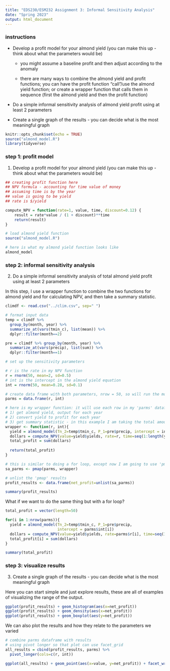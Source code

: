 ```yaml
---
title: "EDS230/ESM232 Assignment 3: Informal Sensitivity Analysis"
date: "Spring 2023"
output: html_document
---
```


### instructions 

+ Develop a profit model for your almond yield (you can make this up - think about what the parameters would be)

    * you might assume a baseline profit and then adjust according to the anomaly  

    * there are many ways to combine the almond yield and profit functions; you can have the profit function "call"/use the almond yield function; or create a wrapper function that calls them in sequence (first the almond yield and then the profit function) 

+ Do a simple informal sensitivity analysis of almond yield profit using at least 2 parameters

+ Create a single graph of the results - you can decide what is the most meaningful graph 


```r
knitr::opts_chunk$set(echo = TRUE)
source("almond_model.R")
library(tidyverse)

```

### step 1: profit model 

1. Develop a profit model for your almond yield (you can make this up - think about what the parameters would be)

```r

## creating profit function here 
## NPV formula - accounting for time value of money 
## assuming time is by the year
## value is going to be yield 
## rate is $/yield

compute_NPV = function(rate=1, value, time, discount=0.12) {
	result = rate*value / (1 + discount)**time
	return(result)
}

# load almond yield function
source("almond_model.R")

# here is what my almond yield function looks like 
almond_model

```

### step 2: informal sensitivity analysis 
 
2. Do a simple informal sensitivity analysis of total almond yield profit using at least 2 parameters

In this step, I use a wrapper function to combine the two functions for almond yield and for calculating NPV, and then take a summary statistic. 

```r
climdf <- read.csv("../clim.csv", sep=" ")

# format input data 
temp = climdf %>% 
  group_by(month, year) %>% 
  summarize_at(vars(tmin_c), list(mean)) %>% 
  dplyr::filter(month==2)

pre = climdf %>% group_by(month, year) %>% 
  summarize_at(vars(precip), list(sum)) %>% 
  dplyr::filter(month==1)

# set up the sensitivity parameters

# r is the rate in my NPV function
r = rnorm(50, mean=2, sd=0.5)
# int is the intercept in the almond yield equation 
int = rnorm(50, mean=0.28, sd=0.1)

# create data frame with both parameters, nrow = 50, so will run the model 50 times 
parms = data.frame(r, int)

# here is my wrapper function: it will use each row in my 'parms' dataframe and do the following:
# 1) get almond yield, output for each year  
# 2) convert yield to profit for each year 
# 3) get summary statistic - in this example I am taking the total amount of profit made over the entire time period 
wrapper <- function(r, int){
  yield = almond_model(Tn_2=temp$tmin_c, P_1=pre$precip, intercept = int)
  dollars = compute_NPV(value=yield$yields, rate=r, time=seq(1:length(yield$yields)))
  total_profit = sum(dollars)
  
  return(total_profit)
}

# this is similar to doing a for loop, except now I am going to use 'pmap' to run the wrapper 
sa_parms <- pmap(parms, wrapper)

# unlist the 'pmap' results 
profit_results <- data.frame(net_profit=unlist(sa_parms))

summary(profit_results)
```

What if we want to do the same thing but with a for loop? 
```r

total_profit = vector(length=50)

for(i in 1:nrow(parms)){
  yield = almond_model(Tn_2=temp$tmin_c, P_1=pre$precip, 
                       intercept = parms$int[i])
  dollars = compute_NPV(value=yield$yields, rate=parms$r[i], time=seq(1:length(yield$yields)))
  total_profit[i] = sum(dollars)
}

summary(total_profit)

```

### step 3: visualize results

3. Create a single graph of the results - you can decide what is the most meaningful graph 

Here you can start simple and just explore results, these are all of examples of visualizing the range of the output.

```r

ggplot(profit_results) + geom_histogram(aes(x=net_profit))
ggplot(profit_results) + geom_density(aes(x=net_profit))
ggplot(profit_results) + geom_boxplot(aes(y=net_profit))

```

We can also plot the results and how they relate to the parameters we varied

```r

# combine parms dataframe with results
# using pivot longer so that plot can use facet_grid 
all_results = cbind(profit_results, parms) %>% 
  pivot_longer(cols=c(r, int))

ggplot(all_results) + geom_point(aes(x=value, y=net_profit)) + facet_wrap('name', scales="free")


```
